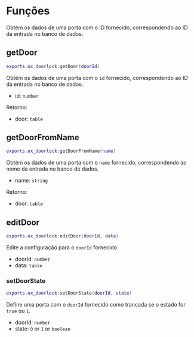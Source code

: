 # Funções

Obtém os dados de uma porta com o ID fornecido, correspondendo ao ID da entrada no banco de dados.

## getDoor

```lua
exports.ox_doorlock:getDoor(doorId)
```

Obtém os dados de uma porta com o `id` fornecido, correspondendo ao ID da entrada no banco de dados.

- id: `number`

Retorno:

- door: `table`

## getDoorFromName

```lua
exports.ox_doorlock:getDoorFromName(name)
```

Obtém os dados de uma porta com o `name` fornecido, correspondendo ao nome da entrada no banco de dados.

- name: `string`

Retorno:

- door: `table`

## editDoor

```lua
exports.ox_doorlock:editDoor(doorId, data)
```

Edite a configuração para o `doorId` fornecido.

- doorId: `number`
- data: `table`

### setDoorState

```lua
exports.ox_doorlock:setDoorState(doorId, state)
```

Define uma porta com o `doorId` fornecido como trancada se o estado for `true` ou `1`.

- doorId: `number`
- state: `0` or `1` or `boolean`
